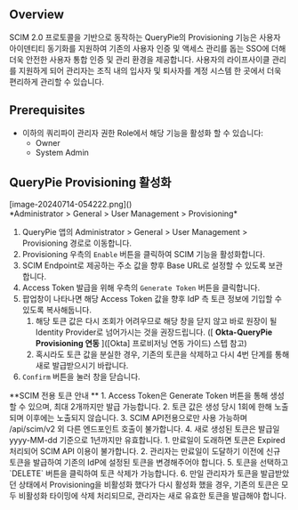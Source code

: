 
## Overview

SCIM 2.0 프로토콜을 기반으로 동작하는 QueryPie의 Provisioning 기능은 사용자 아이덴티티 동기화를 지원하여 기존의 사용자 인증 및 액세스 관리를 돕는 SSO에 더해 더욱 안전한 사용자 통합 인증 및 관리 환경을 제공합니다. 사용자의 라이프사이클 관리를 지원하게 되어 관리자는 조직 내의 입사자 및 퇴사자를 계정 시스템 한 곳에서 더욱 편리하게 관리할 수 있습니다.


## Prerequisites

* 이하의 쿼리파이 관리자 권한 Role에서 해당 기능을 활성화 할 수 있습니다: 
    * Owner
    * System Admin 


## QueryPie Provisioning 활성화

<p align="center">
<div>[image-20240714-054222.png]()</div>
*Administrator &gt; General &gt; User Management &gt; Provisioning*
</p>

1. QueryPie 앱의 Administrator &gt; General &gt; User Management &gt; Provisioning 경로로 이동합니다. 
2. Provisioning 우측의 `Enable` 버튼을 클릭하여 SCIM 기능을 활성화합니다. 
3. SCIM Endpoint로 제공하는 주소 값을 향후 Base URL로 설정할 수 있도록 보관합니다. 
4. Access Token 발급을 위해 우측의 `Generate Token` 버튼을 클릭합니다. 
5. 팝업창이 나타나면 해당 Access Token 값을 향후 IdP 측 토큰 정보에 기입할 수 있도록 복사해둡니다. 
    1. 해당 토큰 값은 다시 조회가 어려우므로 해당 창을 닫지 않고 바로 원장이 될 Identity Provider로 넘어가시는 것을 권장드립니다. ([ **Okta-QueryPie Provisioning 연동** ]([Okta] 프로비저닝 연동 가이드) 스텝 참고)
    2. 혹시라도 토큰 값을 분실한 경우, 기존의 토큰을 삭제하고 다시 4번 단계를 통해 새로 발급받으시기 바랍니다. 
6. `Confirm` 버튼을 눌러 창을 닫습니다. 

<Callout type="important">
**SCIM 전용 토큰 안내 **
1. Access Token은 Generate Token 버튼을 통해 생성할 수 있으며, 최대 2개까지만 발급 가능합니다.
2. 토큰 값은 생성 당시 1회에 한해 노출되며 이후에는 노출되지 않습니다.
3. SCIM API전용으로만 사용 가능하며 /api/scim/v2 외 다른 엔드포인트 호출이 불가합니다.
4. 새로 생성된 토큰은 발급일 yyyy-MM-dd 기준으로 1년까지만 유효합니다.
    1. 만료일이 도래하면 토큰은 Expired 처리되어 SCIM API 이용이 불가합니다. 
    2. 관리자는 만료일이 도달하기 이전에 신규 토큰을 발급하여 기존의 IdP에 설정된 토큰을 변경해주어야 합니다. 
5. 토큰을 선택하고 `DELETE` 버튼을 클릭하여 토큰 삭제가 가능합니다.
6. 만일 관리자가 토큰을 발급받았던 상태에서 Provisioning을 비활성화 했다가 다시 활성화 했을 경우, 기존의 토큰은 모두 비활성화 타이밍에 삭제 처리되므로, 관리자는 새로 유효한 토큰을 발급해야 합니다.
</Callout>
